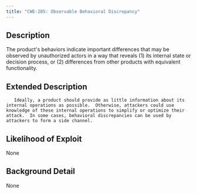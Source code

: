 ```yaml
---
title: "CWE-205: Observable Behavioral Discrepancy"
---
```


## Description
The product's behaviors indicate important differences that may be observed by unauthorized actors in a way that reveals (1) its internal state or decision process, or (2) differences from other products with equivalent functionality.

## Extended Description

	   Ideally, a product should provide as little information about its internal operations as possible.  Otherwise, attackers could use knowledge of these internal operations to simplify or optimize their attack.  In some cases, behavioral discrepancies can be used by attackers to form a side channel.

## Likelihood of Exploit
None

## Background Detail
None
        